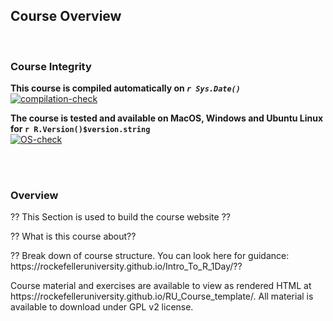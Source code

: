 ## Course Overview
<br>

### Course Integrity
**This course is compiled automatically on _`r Sys.Date()`_ **
<br>
[![compilation-check](https://github.com/RockefellerUniversity/RU_course_template/actions/workflows/compilation-check.yml/badge.svg)](https://github.com/RockefellerUniversity/RU_course_template/actions/workflows/compilation-check.yml)



**The course is tested and available on MacOS, Windows and Ubuntu Linux for `r R.Version()$version.string`**
<br>
[![OS-check](https://github.com/RockefellerUniversity/RU_course_template/actions/workflows/OS-check.yaml/badge.svg)](https://github.com/RockefellerUniversity/RU_course_template/actions/workflows/OS-check.yaml)

<br>
<br>

### Overview
?? This Section is used to build the course website ?? 

?? What is this course about??

?? Break down of course structure. You can look here for guidance: https://rockefelleruniversity.github.io/Intro_To_R_1Day/?? 

Course material and exercises are available to view as rendered HTML at https://rockefelleruniversity.github.io/RU_Course_template/.
All material is available to download under GPL v2 license.


